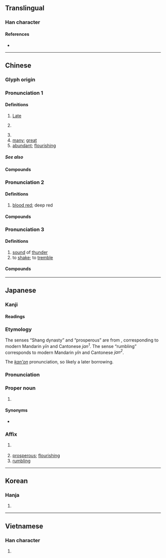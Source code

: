 {{also|慇}}
{{character info}}
==Translingual==

===Han character===
{{Han char|rn=79|rad=殳|as=06|sn=10|four=27247|canj=HSHNE|ids=⿰㐆殳}}

====References====
* {{Han ref|kx=0585.020|dkj=16627|dj=0977.190|hdz=32156.040|uh=6BB7|ud=27575|bh=AEEF|bd=44783}}

----

==Chinese==
{{zh-forms}}

===Glyph origin===
{{Han etym}}

===Pronunciation 1===
{{zh-pron
|m=yīn
|c=jan1
|mn=qz,xm:un/tw,zz:in
|mn_note=irn - Quanzhou
|mn-t=hng1/heng1
|mn-t_note=hng1 - Chaozhou; heng1 - Shantou
|w=1in
|mc=1
|oc=2+3+4,2
|ma=
|cat=n,pn,a
}}

====Definitions====
{{zh-hanzi}}

# {{zh-div|朝}} [[late|Late]] {{w|Shang Dynasty}}
# {{lb|zh|by extension}} {{zh-div|朝}} {{zh-alt-name|商|{{w|Shang Dynasty}}}}
# {{surname|zh}}
# [[many]]; [[great]]
# [[abundant]]; [[flourishing]]

=====See also=====
{{zh-Chinese dynasties}}

====Compounds====
{{zh-der|fold=1|加二殷勤|家徒甚殷|殷軫|殷契|殷商|殷憂|殷墟|殷富|殷望|殷同|殷殷屯屯|殷憂啟聖|殷見|殷阜|獻殷勤|桓殷危語|殷師牛鬥|殷殷|殷實|殷鑑不遠|殷民阜財|殷浩書空|殷武|殷文存|殷勤|殷鑑|殷民阜利|殷湯|殷盛|殷切|民殷國富|殷墟書契|殷殷田田|殷墟卜辭|殷盼|殷渥|殷鑒|殷轔|殷盤|民殷財阜|殷頑|殷鑒不遠|殷鋼|殷薦|殷殷勤勤|殷正|殷有三仁|殷店|殷畈}}

===Pronunciation 2===
{{zh-pron
|m=yān
|c=jin1,aan1
|w=1e
|mc=2
|oc=1,1
|ma=
|cat=a
}}

====Definitions====
{{zh-hanzi}}

# [[blood red]]; deep red

====Compounds====
{{zh-der|fold=1|殷紅|殷然}}

===Pronunciation 3===
{{zh-pron
|m=yǐn
|c=jan2
|w=2in
|ma=
|cat=a,v
}}

====Definitions====
{{zh-hanzi}}

# [[sound]] of [[thunder]]
# to [[shake]]; to [[tremble]]

====Compounds====
{{zh-der|fold=1|殷天動地|殷天震地|殷其靁}}

{{attention|zh|also simplified form of 慇}}

----

==Japanese==

===Kanji===
{{ja-kanji|grade=|rs=殳06}}

====Readings====
{{ja-readings
|on=いん, あん
|kun=さか-ん
|nanori=たか, ただ
}}

===Etymology===
{{ja-kanjitab|いん|yomi=kanon}}
The senses “Shang dynasty” and “prosperous” are from {{der|ja|ltc|sort=いん|-}} {{ltc-l|殷|id=1}}, corresponding to modern Mandarin ''yīn'' and Cantonese ''jan<sup>1</sup>''. The sense “rumbling” corresponds to modern Mandarin ''yǐn'' and Cantonese ''jan<sup>2</sup>''.

The ''[[漢音#Japanese|kan'on]]'' pronunciation, so likely a later borrowing.

===Pronunciation===
{{ja-pron|いん|y=kanon}}

===Proper noun===
{{ja-pos|proper|いん}}

# {{lb|ja|historical}} {{w|Shang dynasty}}

====Synonyms====
* {{ja-r|商|しょう}}

===Affix===
{{ja-pos|affix|いん}}

# {{lb|ja|historical}} {{w|Shang dynasty}}
# [[prosperous]]; [[flourishing]]
# [[rumbling]]

----

==Korean==
{{rfc|ko}}

===Hanja===
{{ko-hanja|은, 안}}
# {{hanja form of|은, 안|[[great]], [[many]], [[magnificent]], [[flourishing]]|eumhun=|rv=eun, an|mr=ŭn, an|y=un, an}}

----

==Vietnamese==

===Han character===
{{vi-readings|reading=ân|rs=殳06}}

# {{rfdef|vi|sort=殳06}}